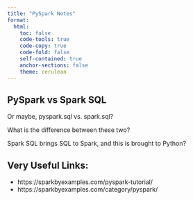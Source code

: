 ```yaml
---
title: "PySpark Notes"
format: 
  html:
    toc: false
    code-tools: true  
    code-copy: true
    code-fold: false
    self-contained: true
    anchor-sections: false
    theme: cerulean
---
```



## PySpark vs Spark SQL
Or maybe, pyspark.sql vs. spark.sql?

What is the difference between these two? 


Spark SQL brings SQL to Spark, and this is brought to Python? 


Very Useful Links:
----
  - https://sparkbyexamples.com/pyspark-tutorial/
  - https://sparkbyexamples.com/category/pyspark/

